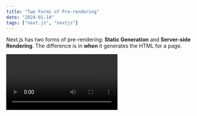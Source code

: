 ```yaml
---
title: "Two Forms of Pre-rendering"
date: "2024-01-14"
tags: ["next.js", "nextjs"]
---
```


Next.js has two forms of pre-rendering: **Static Generation** and **Server-side Rendering**. The difference is in **when** it generates the HTML for a page.

<Video id="vRj84cs6oGs">

- **Static Generation** is the pre-rendering method that generates the HTML at **build time**. The pre-rendered HTML is then _reused_ on each request.
- **Server-side Rendering** is the pre-rendering method that generates the HTML on **each request**.

<CustomImage src="https://raw.githubusercontent.com/ramirolc02/content/master/images/ssg-ssr.png" alt="SSR vs SSG" >

Importantly, Next.js lets you **choose** which pre-rendering form to use for each page. You can create a "hybrid" Next.js app by using Static Generation for most pages and using Server-side Rendering for others.

```jsx
function test() {
  console.log("notice the blank line before this function?")
}
```
